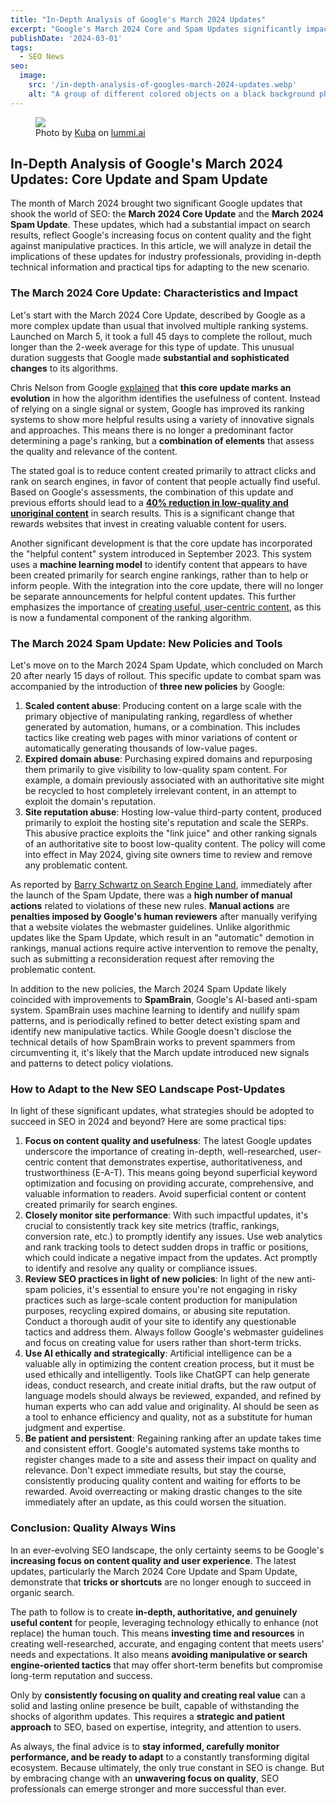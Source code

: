 ```yaml
---
title: "In-Depth Analysis of Google's March 2024 Updates"
excerpt: "Google's March 2024 Core and Spam Updates significantly impacted search results. This in-depth analysis explores their implications for SEO professionals."
publishDate: '2024-03-01'
tags:
  - SEO News
seo:
  image:
    src: '/in-depth-analysis-of-googles-march-2024-updates.webp'
    alt: "A group of different colored objects on a black background photo"
---
```


<figure>
  <Image 
    id="cover-img" 
    src={coverImage} 
    loading="eager" 
    priority={true} 
  />
  <figcaption>
    Photo by <a href="https://www.lummi.ai/creator/kubadesign">Kuba</a> on <a href="https://www.lummi.ai/">lummi.ai</a>
  </figcaption>
</figure>

## In-Depth Analysis of Google's March 2024 Updates: Core Update and Spam Update

The month of March 2024 brought two significant Google updates that shook the world of SEO: the **March 2024 Core Update** and the **March 2024 Spam Update**. These updates, which had a substantial impact on search results, reflect Google's increasing focus on content quality and the fight against manipulative practices. In this article, we will analyze in detail the implications of these updates for industry professionals, providing in-depth technical information and practical tips for adapting to the new scenario.

### The March 2024 Core Update: Characteristics and Impact

Let's start with the March 2024 Core Update, described by Google as a more complex update than usual that involved multiple ranking systems. Launched on March 5, it took a full 45 days to complete the rollout, much longer than the 2-week average for this type of update. This unusual duration suggests that Google made **substantial and sophisticated changes** to its algorithms.

Chris Nelson from Google [explained](https://developers.google.com/search/blog/2024/03/core-update-spam-policies?hl=en) that **this core update marks an evolution** in how the algorithm identifies the usefulness of content. Instead of relying on a single signal or system, Google has improved its ranking systems to show more helpful results using a variety of innovative signals and approaches. This means there is no longer a predominant factor determining a page's ranking, but a **combination of elements** that assess the quality and relevance of the content.

The stated goal is to reduce content created primarily to attract clicks and rank on search engines, in favor of content that people actually find useful. Based on Google's assessments, the combination of this update and previous efforts should lead to a [**40% reduction in low-quality and unoriginal content**](https://www.searchenginejournal.com/google-march-2024-core-update/510243/) in search results. This is a significant change that rewards websites that invest in creating valuable content for users.

Another significant development is that the core update has incorporated the "helpful content" system introduced in September 2023. This system uses a **machine learning model** to identify content that appears to have been created primarily for search engine rankings, rather than to help or inform people. With the integration into the core update, there will no longer be separate announcements for helpful content updates. This further emphasizes the importance of [creating useful, user-centric content](https://www.serp-secrets.com/blog/adapting-to-googles-helpful-content-era/), as this is now a fundamental component of the ranking algorithm.

### The March 2024 Spam Update: New Policies and Tools

Let's move on to the March 2024 Spam Update, which concluded on March 20 after nearly 15 days of rollout. This specific update to combat spam was accompanied by the introduction of **three new policies** by Google:

1. **Scaled content abuse**: Producing content on a large scale with the primary objective of manipulating ranking, regardless of whether generated by automation, humans, or a combination. This includes tactics like creating web pages with minor variations of content or automatically generating thousands of low-value pages.
2. **Expired domain abuse**: Purchasing expired domains and repurposing them primarily to give visibility to low-quality spam content. For example, a domain previously associated with an authoritative site might be recycled to host completely irrelevant content, in an attempt to exploit the domain's reputation.
3. **Site reputation abuse**: Hosting low-value third-party content, produced primarily to exploit the hosting site's reputation and scale the SERPs. This abusive practice exploits the "link juice" and other ranking signals of an authoritative site to boost low-quality content. The policy will come into effect in May 2024, giving site owners time to review and remove any problematic content.

As reported by [Barry Schwartz on Search Engine Land](https://searchengineland.com/google-issues-search-ranking-penalties-through-manual-actions-438253), immediately after the launch of the Spam Update, there was a **high number of manual actions** related to violations of these new rules. **Manual actions** are **penalties imposed by Google's human reviewers** after manually verifying that a website violates the webmaster guidelines. Unlike algorithmic updates like the Spam Update, which result in an "automatic" demotion in rankings, manual actions require active intervention to remove the penalty, such as submitting a reconsideration request after removing the problematic content.

In addition to the new policies, the March 2024 Spam Update likely coincided with improvements to **SpamBrain**, Google's AI-based anti-spam system. SpamBrain uses machine learning to identify and nullify spam patterns, and is periodically refined to better detect existing spam and identify new manipulative tactics. While Google doesn't disclose the technical details of how SpamBrain works to prevent spammers from circumventing it, it's likely that the March update introduced new signals and patterns to detect policy violations.

### How to Adapt to the New SEO Landscape Post-Updates

In light of these significant updates, what strategies should be adopted to succeed in SEO in 2024 and beyond? Here are some practical tips:

1. **Focus on content quality and usefulness**: The latest Google updates underscore the importance of creating in-depth, well-researched, user-centric content that demonstrates expertise, authoritativeness, and trustworthiness (E-A-T). This means going beyond superficial keyword optimization and focusing on providing accurate, comprehensive, and valuable information to readers. Avoid superficial content or content created primarily for search engines.
2. **Closely monitor site performance**: With such impactful updates, it's crucial to consistently track key site metrics (traffic, rankings, conversion rate, etc.) to promptly identify any issues. Use web analytics and rank tracking tools to detect sudden drops in traffic or positions, which could indicate a negative impact from the updates. Act promptly to identify and resolve any quality or compliance issues.
3. **Review SEO practices in light of new policies**: In light of the new anti-spam policies, it's essential to ensure you're not engaging in risky practices such as large-scale content production for manipulation purposes, recycling expired domains, or abusing site reputation. Conduct a thorough audit of your site to identify any questionable tactics and address them. Always follow Google's webmaster guidelines and focus on creating value for users rather than short-term tricks.
4. **Use AI ethically and strategically**: Artificial intelligence can be a valuable ally in optimizing the content creation process, but it must be used ethically and intelligently. Tools like ChatGPT can help generate ideas, conduct research, and create initial drafts, but the raw output of language models should always be reviewed, expanded, and refined by human experts who can add value and originality. AI should be seen as a tool to enhance efficiency and quality, not as a substitute for human judgment and expertise.
5. **Be patient and persistent**: Regaining ranking after an update takes time and consistent effort. Google's automated systems take months to register changes made to a site and assess their impact on quality and relevance. Don't expect immediate results, but stay the course, consistently producing quality content and waiting for efforts to be rewarded. Avoid overreacting or making drastic changes to the site immediately after an update, as this could worsen the situation.

### Conclusion: Quality Always Wins

In an ever-evolving SEO landscape, the only certainty seems to be Google's **increasing focus on content quality and user experience**. The latest updates, particularly the March 2024 Core Update and Spam Update, demonstrate that **tricks or shortcuts** are no longer enough to succeed in organic search.

The path to follow is to create **in-depth, authoritative, and genuinely useful content** for people, leveraging technology ethically to enhance (not replace) the human touch. This means **investing time and resources** in creating well-researched, accurate, and engaging content that meets users' needs and expectations. It also means **avoiding manipulative or search engine-oriented tactics** that may offer short-term benefits but compromise long-term reputation and success.

Only by **consistently focusing on quality and creating real value** can a solid and lasting online presence be built, capable of withstanding the shocks of algorithm updates. This requires a **strategic and patient approach** to SEO, based on expertise, integrity, and attention to users.

As always, the final advice is to **stay informed, carefully monitor performance, and be ready to adapt** to a constantly transforming digital ecosystem. Because ultimately, the only true constant in SEO is change. But by embracing change with an **unwavering focus on quality**, SEO professionals can emerge stronger and more successful than ever.
